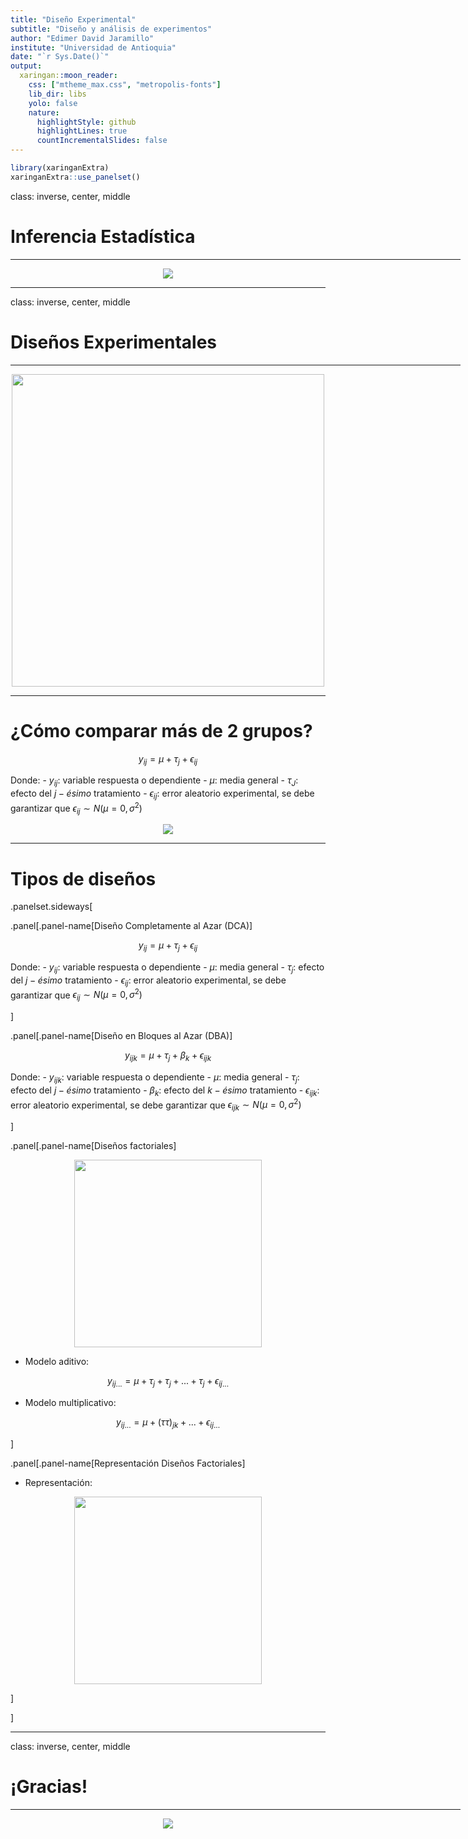 ```yaml
---
title: "Diseño Experimental"
subtitle: "Diseño y análisis de experimentos"
author: "Edimer David Jaramillo"
institute: "Universidad de Antioquia"
date: "`r Sys.Date()`"
output:
  xaringan::moon_reader:
    css: ["mtheme_max.css", "metropolis-fonts"]
    lib_dir: libs
    yolo: false
    nature:
      highlightStyle: github
      highlightLines: true
      countIncrementalSlides: false
---
```


```r
library(xaringanExtra)
xaringanExtra::use_panelset()
```


class: inverse, center, middle

# Inferencia Estadística
<html><div style='float:left'></div><hr color='#EB811B' size=1px width=720px></html> 

<center>
<img src = "https://s3-us-west-2.amazonaws.com/courses-images/wp-content/uploads/sites/1729/2017/04/15032158/m7_link_prob_statistical_inference_topic_7_1_m7_intro_inference_1_image1.png" />
</center>

---

class: inverse, center, middle

# Diseños Experimentales 
<html><div style='float:left'></div><hr color='#EB811B' size=1px width=720px></html> 

<center>
<img src = "https://cdn0.iconfinder.com/data/icons/future-farming-1/96/agro-chemical-future-farming-agriculture-science-512.png" width = 500/>
</center>

---

# ¿Cómo comparar más de 2 grupos?

$$y_{ij} = \mu + \tau_j + \epsilon_{ij}$$

Donde:
- $y_{ij}$: variable respuesta o dependiente
- $\mu$: media general
- $\tau_{J}$: efecto del $j-ésimo$ tratamiento
- $\epsilon_{ij}$: error aleatorio experimental, se debe garantizar que $\epsilon_{ij} \sim N(\mu=0,\sigma^2)$

<center>
<img src = "img/prueba.png" />
</center>



---

# Tipos de diseños

.panelset.sideways[
  
.panel[.panel-name[Diseño Completamente al Azar (DCA)] 

$$y_{ij} = \mu + \tau_j + \epsilon_{ij}$$

Donde:
- $y_{ij}$: variable respuesta o dependiente
- $\mu$: media general
- $\tau_{j}$: efecto del $j-ésimo$ tratamiento
- $\epsilon_{ij}$: error aleatorio experimental, se debe garantizar que $\epsilon_{ij} \sim N(\mu=0,\sigma^2)$
           
]
  
.panel[.panel-name[Diseño en Bloques al Azar (DBA)] 

$$y_{ijk} = \mu + \tau_j + \beta_k + \epsilon_{ijk}$$

Donde:
- $y_{ijk}$: variable respuesta o dependiente
- $\mu$: media general
- $\tau_{j}$: efecto del $j-ésimo$ tratamiento
- $\beta_k$: efecto del $k-ésimo$ tratamiento
- $\epsilon_{ijk}$: error aleatorio experimental, se debe garantizar que $\epsilon_{ijk} \sim N(\mu=0,\sigma^2)$
           
]
  
.panel[.panel-name[Diseños factoriales] 

<center>
<img src = "https://asdlib.org/imageandvideoexchangeforum/files/2013/08/Figure14.12.jpg" width = 300/>
</center>

- Modelo aditivo:

$$y_{ij...} = \mu + \tau_j + \tau_j + ... + \tau_j + \epsilon_{ij...}$$

- Modelo multiplicativo:

$$y_{ij...} = \mu + (\tau \tau)_{jk} + ... + \epsilon_{ij...}$$




           
]
  

.panel[.panel-name[Representación Diseños Factoriales] 


- Representación:

<center>
<img src = "https://www.researchgate.net/profile/Roy-Bruns/publication/6155271/figure/fig1/AS:280714760212480@1443939022484/a-the-cube-for-BBD-and-three-interlocking-2-2-factorial-design-b.png" width = 300/>
</center>
           
]




]

---
class: inverse, center, middle

# ¡Gracias!

<html><div style='float:left'></div><hr color='#EB811B' size=1px width=720px></html> 

<center>
<img src="img/gracias.gif"/>
</center>


